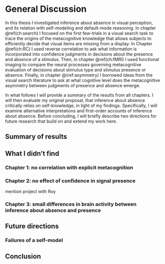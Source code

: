 # General Discussion {-}

In this thesis I investigated inference about absence in visual perception, and its relation with self-modeling and default-mode reasoning. In chapter \@ref(ch:search) I focused on the first few-trials in a visual search task to trace the origins of the metacognitive knowledge that allows subjects to efficiently decide that visual items are missing from a display. In Chapter \@ref(ch:RC) I used reverse correlation to ask what information is incorporated into confidence judgments in decisions about the presence and absence of a stimulus. Then, in chapter \@ref(ch:fMRI) I used functional imaging to compare the neural processes governing metacognitive evaluation of decisions about stimulus type and stimulus presence or absence. Finally, in chapter \@(ref:asymmetry) I borrowed ideas from the visual search literature to ask at what cognitive level does the metacognitive asymmetry between judgments of presence and absence emerge. 

In what follows I will provide a summary of the results from all chapters. I will then evaluate my original proposal, that inference about absence critically relies on self-knowledge, in light of my findings. Specifically, I will examine alternative interpretations and first-order accounts of inference about absence. Before concluding, I will briefly describe two directions for future research that build on and extend my work here.

## Summary of results

## What I didn't find

### Chapter 1: no correlation with explicit metacognition

### Chapter 2: no effect of confidence in signal presence
mention project with Roy

### Chapter 3: small differences in brain activity between inference about absence and presence

### 

## Future directions

### Failures of a self-model


## Conclusion

